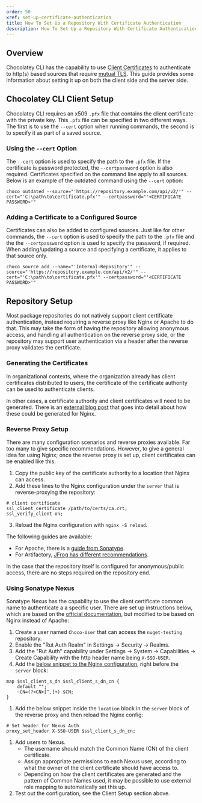 ```yaml
---
order: 50
xref: set-up-certificate-authentication
title: How To Set Up a Repository With Certificate Authentication
description: How To Set Up a Repository With Certificate Authentication
---
```


## Overview

Chocolatey CLI has the capability to use [Client Certificates](https://en.wikipedia.org/wiki/Client_certificate) to authenticate to http(s) based sources that require [mutual TLS](https://en.wikipedia.org/wiki/Transport_Layer_Security#Client-authenticated_TLS_handshake). This guide provides some information about setting it up on both the client side and the server side.

## Chocolatey CLI Client Setup

Chocolatey CLI requires an x509 `.pfx` file that contains the client certificate with the private key. This `.pfx` file can be specified in two different ways. The first is to use the `--cert` option when running commands, the second is to specify it as part of a saved source.

### Using the `--cert` Option

The `--cert` option is used to specify the path to the `.pfx` file. If the certificate is password protected, the `--certpassword` option is also required. Certificates specified on the command line apply to all sources. Below is an example of the outdated command using the `--cert` option:

```
choco outdated --source="'https://repository.example.com/api/v2/'" --cert="'C:\path\to\certificate.pfx'" --certpassword="'<CERTIFICATE PASSWORD>'"
```

### Adding a Certificate to a Configured Source

Certificates can also be added to configured sources. Just like for other commands, the `--cert` option is used to specify the path to the `.pfx` file and the the `--certpassword` option is used to specify the password, if required. When adding/updating a source and specifying a certificate, it applies to that source only.

```
choco source add --name="'Internal-Repository'" --source="'https://repository.example.com/api/v2/'" --cert="'C:\path\to\certificate.pfx'" --certpassword="'<CERTIFICATE PASSWORD>'"
```

## Repository Setup

Most package repositories do not natively support client certificate authentication, instead requiring a reverse proxy like Nginx or Apache to do that. This may take the form of having the repository allowing anonymous access, and handling all authentication on the reverse proxy side, or the repository may support user authentication via a header after the reverse proxy validates the certificate.

### Generating the Certificates

In organizational contexts, where the organization already has client certificates distributed to users, the certificate of the certificate authority can be used to authenticate clients. 

In other cases, a certificate authority and client certificates will need to be generated. There is an [external blog post](https://fardog.io/blog/2017/12/30/client-side-certificate-authentication-with-nginx/) that goes into detail about how these could be generated for Nginx.

### Reverse Proxy Setup

There are many configuration scenarios and reverse proxies available. Far too many to give specific recommendations. However, to give a general idea for using Nginx; once the reverse proxy is set up, client certificates can be enabled like this:

1. Copy the public key of the certificate authority to a location that Nginx can access.
2. Add these lines to the Nginx configuration under the `server` that is reverse-proxying the repository:
```
# client certificate
ssl_client_certificate /path/to/certs/ca.crt;
ssl_verify_client on;
```
3. Reload the Nginx configuration with `nginx -S reload`.

The following guides are available:

* For Apache, there is a [guide from Sonatype](https://help.sonatype.com/repomanager3/nexus-repository-administration/user-authentication/authentication-via-remote-user-token#AuthenticationviaRemoteUserToken-ConfiguringtheReverseProxy).
* For Artifactory, [JFrog has different recommendations](https://www.jfrog.com/confluence/display/JFROG/HTTP+Settings#HTTPSettings-ConfiguringaReverseProxytoSupportmTLSconfigreverseproxy).

In the case that the repository itself is configured for anonymous/public access, there are no steps required on the repository end.

### Using Sonatype Nexus

Sonatype Nexus has the capability to use the client certificate common name to authenticate a a specific user. There are set up instructions below, which are based on the [official documentation](https://help.sonatype.com/repomanager3/nexus-repository-administration/user-authentication/authentication-via-remote-user-token), but modified to be based on Nginx instead of Apache:

1. Create a user named `Choco-User` that can access the `nuget-testing` repository.
1. Enable the "Rut Auth Realm" in Settings -> Security -> Realms.
1. Add the "Rut Auth" capability under Settings -> System ->  Capabilities -> Create Capability with the http header name being `X-SSO-USER`.
1. Add the [below snippet to the Nginx configuration](https://stackoverflow.com/questions/55325548/getting-common-name-from-distinguished-name-of-client-certificate-in-nginx), right before the `server` block:

```
map $ssl_client_s_dn $ssl_client_s_dn_cn {
    default "";
    ~CN=(?<CN>[^,]+) $CN;
}
```
1. Add the below snippet inside the `location` block in the `server` block of the reverse proxy and then reload the Nginx config:

```
# Set header for Nexus Auth
proxy_set_header X-SSO-USER $ssl_client_s_dn_cn;
```
1. Add users to Nexus.
    * The username should match the Common Name (CN) of the client certificate.
    * Assign appropriate permissions to each Nexus user, according to what the owner of the client certificate should have access to.
    * Depending on how the client certificates are generated and the pattern of Common Names used, it may be possible to use external role mapping to automatically set this up.
1. Test out the configuration, see the Client Setup section above.
